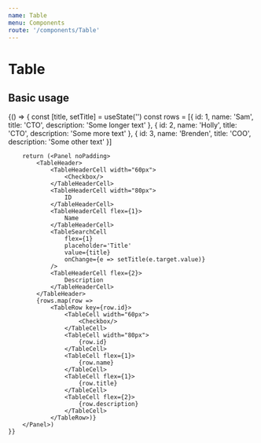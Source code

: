 ```yaml
---
name: Table
menu: Components
route: '/components/Table'
---
```



# Table

## Basic usage

<Playground>
    {() => {
        const [title, setTitle] = useState('')
        const rows = [{
            id: 1,
            name: 'Sam',
            title: 'CTO',
            description: 'Some longer text'
        }, {
            id: 2,
            name: 'Holly',
            title: 'CTO',
            description: 'Some more text'
        }, {
            id: 3,
            name: 'Brenden',
            title: 'COO',
            description: 'Some other text'
        }]
        
        return (<Panel noPadding>
            <TableHeader>
                <TableHeaderCell width="60px">
                    <Checkbox/>
                </TableHeaderCell>
                <TableHeaderCell width="80px">
                    ID
                </TableHeaderCell>
                <TableHeaderCell flex={1}>
                    Name
                </TableHeaderCell>
                <TableSearchCell 
                    flex={1}
                    placeholder='Title'
                    value={title}
                    onChange={e => setTitle(e.target.value)}
                />
                <TableHeaderCell flex={2}>
                    Description
                </TableHeaderCell>
            </TableHeader>
            {rows.map(row => 
                <TableRow key={row.id}>
                    <TableCell width="60px">
                        <Checkbox/>
                    </TableCell>
                    <TableCell width="80px">
                        {row.id}
                    </TableCell>
                    <TableCell flex={1}>
                        {row.name}
                    </TableCell>
                    <TableCell flex={1}>
                        {row.title}
                    </TableCell>
                    <TableCell flex={2}>
                        {row.description}
                    </TableCell>
                </TableRow>)}
        </Panel>)
    }}
</Playground>
